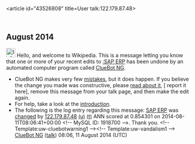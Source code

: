 <article id="43526808" title=User talk:122.179.87.48>
	<talkpage id="43526808" title="User talk:122.179.87.48">


== August 2014 ==
[[File:Information.svg|left|25px|alt=|link=]] Hello, and welcome to Wikipedia. This is a message letting you know that one or more of your recent edits to [[:SAP ERP]] has been undone by an automated computer program called [[User:ClueBot NG|ClueBot NG]].
{{clear}}
* ClueBot NG makes very few [[User:ClueBot NG#Information About False Positives|mistakes]], but it does happen. If you believe the change you made was constructive, please [[User:ClueBot NG#Information About False Positives|read about it]], [{{User:ClueBot NG/Warnings/FPReport|1918700}} report it here], remove this message from your talk page, and then make the edit again.
* For help, take a look at the [[Wikipedia:Introduction|introduction]].
* The following is the log entry regarding this message: [[SAP ERP]] was [http://en.wikipedia.org/w/index.php?title=SAP+ERP&amp;diff=620738270&amp;oldid=620377509 changed] by [[Special:Contributions/122.179.87.48|122.179.87.48]] [[User:122.179.87.48|(u)]] [[User talk:122.179.87.48|(t)]] ANN scored at 0.854301 on 2014-08-11T08:06:41+00:00 &lt;!-- MySQL ID: 1918700 --&gt;. Thank you. &lt;!-- Template:uw-cluebotwarning1 --&gt;&lt;!-- Template:uw-vandalism1 --&gt; [[User:ClueBot NG|ClueBot NG]] ([[User talk:ClueBot NG|talk]]) 08:06, 11 August 2014 (UTC)
	</talkpage>
</article>